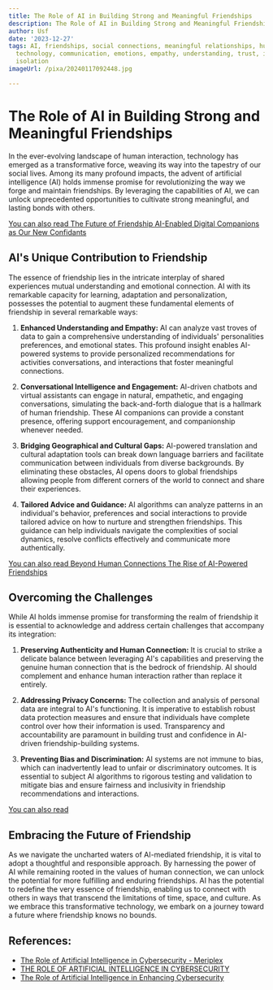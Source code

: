 ```yaml
---
title: The Role of AI in Building Strong and Meaningful Friendships
description: The Role of AI in Building Strong and Meaningful Friendships
author: Usf
date: '2023-12-27'
tags: AI, friendships, social connections, meaningful relationships, human interaction,
  technology, communication, emotions, empathy, understanding, trust, intimacy, loneliness,
  isolation
imageUrl: /pixa/20240117092448.jpg

---
```

# The Role of  AI in  Building Strong and Meaningful Friendships

In the ever-evolving landscape of human interaction, technology has emerged as a transformative force, weaving its way into the tapestry  of our social lives.  Among its many profound impacts,  the advent of artificial intelligence (AI) holds immense promise for  revolutionizing the way we forge and maintain friendships. By leveraging the capabilities of AI, we can unlock unprecedented opportunities to cultivate strong meaningful, and lasting bonds  with others.

[You can also read The Future of Friendship AI-Enabled Digital Companions  as Our New Confidants](The%20Future%20of%20Friendship%20AI-Enabled%20Digital%20Companions%20as%20Our%20New%20Confidants)


## AI's  Unique Contribution to Friendship

The essence of friendship lies in the intricate interplay of shared experiences mutual understanding and  emotional connection. AI with its remarkable capacity for learning, adaptation and personalization,  possesses the potential to augment these fundamental elements of friendship in several remarkable ways:

1. **Enhanced Understanding and Empathy:** AI  can analyze  vast troves of data to gain a comprehensive understanding of individuals' personalities preferences, and emotional states. This profound insight enables AI-powered systems to provide personalized recommendations for activities conversations, and interactions  that foster meaningful connections.

2. **Conversational Intelligence and Engagement:** AI-driven chatbots and virtual assistants can engage in natural, empathetic,  and engaging conversations, simulating  the back-and-forth  dialogue that is a hallmark of human friendship. These AI companions can provide a constant  presence, offering support encouragement, and companionship whenever needed.

3. **Bridging  Geographical and  Cultural Gaps:** AI-powered  translation and cultural adaptation tools can break  down language barriers and facilitate communication between individuals  from diverse backgrounds. By eliminating these obstacles, AI opens doors to global friendships allowing people  from different corners of the  world  to connect and share their experiences.

4. **Tailored Advice and Guidance:** AI  algorithms can analyze patterns in  an individual's behavior, preferences and  social interactions to provide tailored advice on how to nurture and strengthen friendships. This guidance can help  individuals navigate the complexities  of social dynamics, resolve conflicts effectively and communicate more authentically.

[You can also read Beyond Human Connections The  Rise of AI-Powered  Friendships](Beyond%20Human%20Connections%20The%20Rise%20of%20AI-Powered%20Friendships)


## Overcoming the Challenges

While AI holds immense promise for transforming the realm of friendship it  is essential to acknowledge and address certain  challenges  that accompany its integration:

1. **Preserving Authenticity and Human Connection:** It is crucial to strike a delicate balance between leveraging AI's capabilities and preserving the genuine  human connection that is the bedrock of friendship. AI should complement and enhance human interaction rather than replace it  entirely.

2. **Addressing Privacy Concerns:** The collection and analysis of personal data are integral to AI's functioning. It is imperative to establish robust data  protection measures and ensure that individuals have complete control over  how their information is used. Transparency and accountability are paramount  in building trust and confidence in AI-driven friendship-building systems.

3. **Preventing Bias and Discrimination:** AI systems  are not immune to bias, which can inadvertently lead to unfair or  discriminatory outcomes. It is essential  to subject AI algorithms to  rigorous testing and validation to mitigate bias and ensure fairness and inclusivity in friendship recommendations  and interactions.

[You can also read ]()


## Embracing the Future of Friendship

As we navigate the uncharted waters of AI-mediated  friendship, it is vital to adopt  a thoughtful and responsible approach. By harnessing the power  of AI while remaining rooted in the values of human connection, we can  unlock the potential for more fulfilling and enduring friendships. AI has the potential to redefine the  very  essence of friendship, enabling us to connect with others in ways that transcend the  limitations of time, space, and  culture. As we  embrace this  transformative  technology, we  embark on a journey toward a future where friendship knows no bounds.

## References:
- [The Role of Artificial Intelligence in Cybersecurity - Meriplex](https://meriplex.com/the-role-of-artificial-intelligence-in-cybersecurity/)
- [THE ROLE OF ARTIFICIAL INTELLIGENCE IN CYBERSECURITY](https://www.linkedin.com/pulse/role-artificial-intelligence-cybersecurity-enhancing-threat)
- [The Role of Artificial Intelligence in Enhancing Cybersecurity](https://www.linkedin.com/pulse/role-artificial-intelligence-enhancing-cybersecurity-techcorlab)
